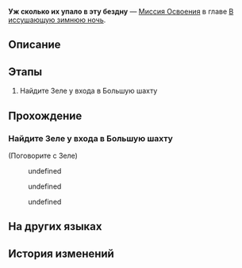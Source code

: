{{Дополнить|Диалоги.}}
{{Миссия Инфобокс
|id              = 1010502
|Название        = 
|Изображение     = Миссия Освоения Уж сколько их упало в эту бездну.png
|Тип             = Миссия Освоения
|События         = 
|Глава           = В иссушающую зимнюю ночь
|Условия         = 
* Завершена [[Миссия Освоения]] ''[[Долгое ожидание лезвия клинка]]''
* Достигните [[Уровень Освоения|Уровня Освоения]] 13
|Персонажи       = Броня; Зеле; Первопроходец
|СтартЛокация    = [[Ярило-VI]] — [[Камнеград]]
|Локации         = Камнеград
|Предыдущая      = Долгое ожидание лезвия клинка
|Следующая       = Свидание на закате
|Награды         = Опыт Освоения*600; Звёздный нефрит*80; Enigmatic Ectostella*2; Журнал приключений*6; Конденсированный эфир*3; "Faded Sun"*1 { text = Faded Sun }
}}
'''Уж сколько их упало в эту бездну''' — [[Миссия Освоения]] в главе [[В иссушающую зимнюю ночь]].

==Описание==
{{Описание|Вместе с Зеле вам удаётся установить источник проблемы. Это Клара и Сварог из Поселения роботов. Разобравшись с автоматонами Сварога, Олег, лидер Дикого Огня, соглашается сотрудничать в обмен на помощь.}}

==Этапы==
# Найдите Зеле у входа в Большую шахту

==Прохождение==
{{Дополнить}}


===Найдите Зеле у входа в Большую шахту===
{{Описание миссии|локация=Камнеград|Когда на Броню напали злодеи, появилась Зеле из Дикого Огня, чтобы помочь ей вырваться из окружения. Но в тот же миг всё обернулось противостоянием с молодой девушкой из Среброгривых Стражей.<br />В конце концов Зеле объявляет, что её цель: по распоряжению бригадира Дикого Огня лично встретить важную гостью с поверхности.<br />Вы, конечно, не можете упустить шанс познакомиться с Диким Огнём. Следуя инструкциям Зеле, скорее отправляйтесь в Большую шахту!}}
{{Диалог Начало}}

;(Поговорите с Зеле)
<!--Unknown TalkSentence: 101021801-->
:{{Диалог|Стрелка}} undefined
:{{Диалог|Стрелка}} undefined
:{{Диалог|Стрелка}} undefined
{{Диалог Конец}}

==На других языках==
{{На других языках
|en   = Ones Fallen Into the Abyss
|zhs  = 他们有多少人已掉进深渊
|zht  = 他們有多少人已掉進深淵
|ja   = 深淵に落ちた人数
|ko   = 심연으로 추락한 자들
|es   = Los caídos en el abismo
|fr   = Ceux qui sont tombés dans l'abîme
|ru   = Уж сколько их упало в эту бездну
|th   = มีกี่คนที่ตกไปในเหวลึก
|vi   = Bao Nhiêu Người Trong Số Họ Đã Rơi Xuống Vực Sâu
|de   = In den Abgrund Gefallene
|id   = Banyak dari Mereka yang Jatuh ke Jurang
|pt   = Aqueles que Caíram no Abismo
}}

==История изменений==
{{История изменений|2.7}}
